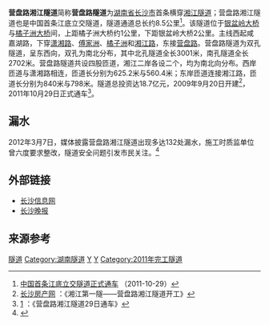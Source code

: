 '''营盘路湘江隧道'''简称'''营盘路隧道'''为[[湖南省|湖南省]][[长沙市|长沙市]]首条横穿[[湘江|湘江]][[隧道|隧道]]；营盘路湘江隧道也是中国首条江底立交隧道，隧道通道总长约8.5公里<ref>[http://news.jschina.com.cn/system/2011/10/29/011966902.shtml 中国首条江底立交隧道正式通车] {{Wayback|url=http://news.jschina.com.cn/system/2011/10/29/011966902.shtml |date=20160304090527 }}（2011-10-29）</ref>。该隧道位于[[银盆岭大桥|银盆岭大桥]]与[[橘子洲大桥|橘子洲大桥]]间，上距橘子洲大桥约1公里，下距银盆岭大桥2公里。主线西起咸嘉湖路，下穿[[潇湘路_(长沙市)|潇湘路]]、[[傅家洲|傅家洲]]、[[橘子洲|橘子洲]]和[[湘江路_(长沙市)|湘江路]]，东接[[营盘路|营盘路]]。营盘路隧道为双孔隧道，呈东西向，双孔为南北分布，其中北孔隧道全长3001米，南孔隧道全长2702米。营盘路隧道共设四股匝道，湘江二岸各设二个，均为南北向分布。西岸匝道与潇湘路相连，匝道长分别为625.2米与560.4米；东岸匝道连接湘江路，匝道长分别为840米与798米。隧道总投资达18.7亿元，2009年9月20日开建<ref>[http://news.0731fdc.com/fc/20099/21/20090921_09_3233_1.html 长沙房产网] {{Wayback|url=http://news.0731fdc.com/fc/20099/21/20090921_09_3233_1.html |date=20160304045535 }}：《湘江第一隧——营盘路湘江隧道开工》</ref>，2011年10月29日正式通车<ref>[http://news.rednet.cn/c/2011/10/28/2413514.htm] {{Wayback|url=http://news.rednet.cn/c/2011/10/28/2413514.htm |date=20111029021505 }}：《营盘路湘江隧道29日通车》</ref>。
==漏水==
2012年3月7日，媒体披露营盘路湘江隧道出现多达132处漏水，施工时质监单位曾六度要求整改，隧道安全问题引发市民关注。<ref>{{Cite web |url=http://news.163.com/12/0307/11/7S084I1F0001124J.html |title=媒体称长沙湘江隧道出现132处漏水 |access-date=2012-03-12 |archive-url=https://web.archive.org/web/20120310024645/http://news.163.com/12/0307/11/7S084I1F0001124J.html |archive-date=2012-03-10 |dead-url=yes }}</ref>
==外部链接==
* [http://news.0731fdc.com/fc/20099/21/20090921_09_3233_1.html 长沙信息网] {{Wayback|url=http://news.0731fdc.com/fc/20099/21/20090921_09_3233_1.html |date=20160304045535 }}
* [https://web.archive.org/web/20140717233152/http://zixun.goufang.com/HTML/20090915/296/20090915384769.html?cityid=cs 长沙晚报]

== 来源参考 ==
{{Reflist}}

{{隧道小作品}}
{{Crossings navbox
|structure= 桥梁与隧道
|place= [[湘江|湘江]]
|bridge= 营盘路隧道
|bridge signs= 
|upstream= [[橘子洲大桥|橘子洲大桥]]
|upstream signs= 
|downstream= [[银盆岭大桥|银盆岭大桥]](北大桥)
|downstream signs= [[319国道|319国道]]
}}
{{长沙基础设施建设}}


[[Category:长沙交通|隧道]]
[[Category:湖南隧道|Category:湖南隧道]]
[[Category:中国公路隧道|Y]]
[[Category:湘江隧道|Y]]
[[Category:2011年完工隧道|Category:2011年完工隧道]]